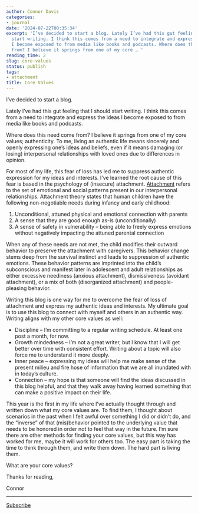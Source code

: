 ```yaml
---
author: Connor Davis
categories:
- journal
date: '2024-07-22T00:35:34'
excerpt: 'I’ve decided to start a blog. Lately I’ve had this gut feeling that I should
  start writing. I think this comes from a need to integrate and express the ideas
  I become exposed to from media like books and podcasts. Where does this need come
  from? I believe it springs from one of my core … '
reading_time: 2
slug: core-values
status: publish
tags:
- attachment
title: Core Values
---
```


I’ve decided to start a blog.

Lately I’ve had this gut feeling that I should start writing. I think this comes from a need to integrate and express the ideas I become exposed to from media like books and podcasts.

Where does this need come from? I believe it springs from one of my core values; authenticity. To me, living an authentic life means sincerely and openly expressing one’s ideas and beliefs, even if it means damaging (or losing) interpersonal relationships with loved ones due to differences in opinion.

For most of my life, this fear of loss has led me to suppress authentic expression for my ideas and interests. I’ve learned the root cause of this fear is based in the psychology of (insecure) attachment. [Attachment](https://en.wikipedia.org/wiki/Attachment_theory) refers to the set of emotional and social patterns present in our interpersonal relationships. Attachment theory states that human children have the following non-negotiable needs during infancy and early childhood:

1. Unconditional, attuned physical and emotional connection with parents
2. A sense that they are good enough as-is (unconditionally)
3. A sense of safety in vulnerability – being able to freely express emotions without negatively impacting the attuned parental connection

When any of these needs are not met, the child modifies their outward behavior to preserve the attachment with caregivers. This behavior change stems deep from the survival instinct and leads to suppression of authentic emotions. These behavior patterns are imprinted into the child’s subconscious and manifest later in adolescent and adult relationships as either excessive neediness (anxious attachment), dismissiveness (avoidant attachment), or a mix of both (disorganized attachment) and people-pleasing behavior.

Writing this blog is one way for me to overcome the fear of loss of attachment and express my authentic ideas and interests. My ultimate goal is to use this blog to connect with myself and others in an authentic way. Writing aligns with my other core values as well:

* Discipline – I’m committing to a regular writing schedule. At least one post a month, for now.
* Growth mindedness – I’m not a great writer, but I know that I will get better over time with consistent effort. Writing about a topic will also force me to understand it more deeply.
* Inner peace – expressing my ideas will help me make sense of the present milieu and fire hose of information that we are all inundated with in today’s culture.
* Connection – my hope is that someone will find the ideas discussed in this blog helpful, and that they walk away having learned something that can make a positive impact on their life.

This year is the first in my life where I’ve actually thought through and written down what my core values are. To find them, I thought about scenarios in the past when I felt awful over something I did or didn’t do, and the “inverse” of that (mis)behavior pointed to the underlying value that needs to be honored in order not to feel that way in the future. I’m sure there are other methods for finding your core values, but this way has worked for me, maybe it will work for others too. The easy part is taking the time to think through them, and write them down. The hard part is living them.

What are your core values?

Thanks for reading,

Connor

---

[Subscribe](https://cjams.net/mailing-list/)